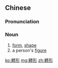 {{also|体形}}
==Chinese==
{{zh-forms|s=体形}}

===Pronunciation===
{{zh-pron
|m=tǐxíng,er=y
|c=tai2 jing4
|mn=thé-hêng
|cat=n
}}

===Noun===
{{zh-noun}}

# [[form]], [[shape]]
# a person's [[figure]]

[[ko:體形]]
[[mg:體形]]
[[zh:體形]]